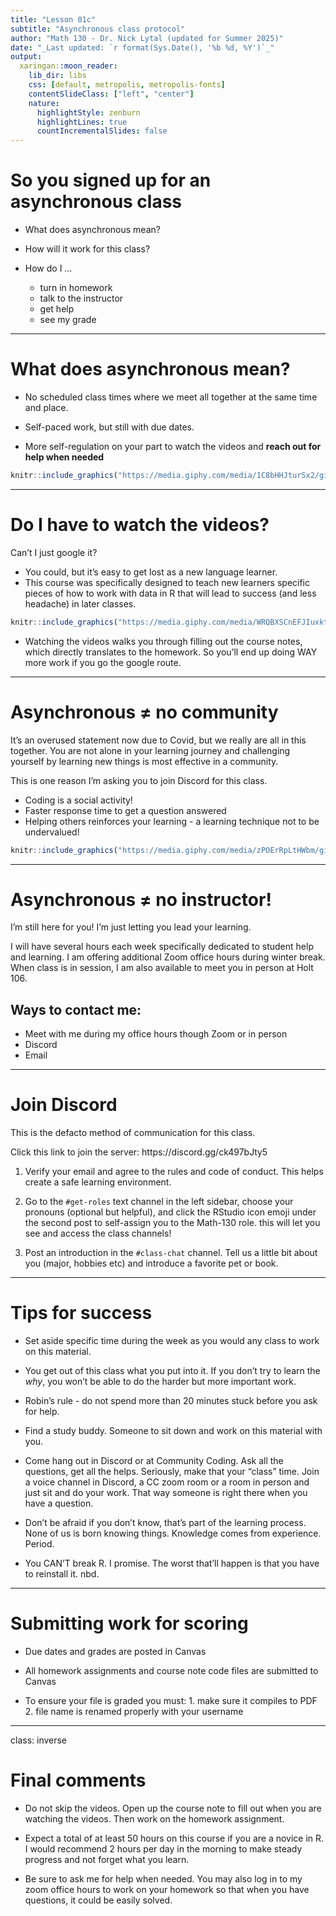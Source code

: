 ```yaml
---
title: "Lesson 01c"
subtitle: "Asynchronous class protocol"
author: "Math 130 - Dr. Nick Lytal (updated for Summer 2025)"
date: "_Last updated: `r format(Sys.Date(), '%b %d, %Y')`_"
output:
  xaringan::moon_reader:
    lib_dir: libs
    css: [default, metropolis, metropolis-fonts]
    contentSlideClass: ["left", "center"]
    nature:
      highlightStyle: zenburn
      highlightLines: true
      countIncrementalSlides: false
---
```


# So you signed up for an asynchronous class

* What does asynchronous mean? 

* How will it work for this class? 

* How do I ...
    - turn in homework
    - talk to the instructor
    - get help
    - see my grade

---

# What does asynchronous mean?

* No scheduled class times where we meet all together at the same time and place. 

* Self-paced work, but still with due dates.

* More self-regulation on your part to watch the videos and **reach out for help when needed**

```r
knitr::include_graphics("https://media.giphy.com/media/1C8bHHJturSx2/giphy.gif")
```

---

# Do I have to watch the videos? 

Can't I just google it? 

* You could, but it's easy to get lost as a new language learner. 
* This course was specifically designed to teach new learners specific pieces of how to work with data in R that will lead to success (and less headache) in later classes. 

```r
knitr::include_graphics("https://media.giphy.com/media/WRQBXSCnEFJIuxktnw/giphy.gif")
```

* Watching the videos walks you through filling out the course notes, which directly translates to the homework. So you'll end up doing WAY more work if you go the google route. 

---

# Asynchronous $\neq$ no community

It's an overused statement now due to Covid, but we really are all in this together. You are not alone in your learning journey and challenging yourself by learning new things is most effective in a community. 

This is one reason I'm asking you to join Discord for this class. 

* Coding is a social activity!
* Faster response time to get a question answered
* Helping others reinforces your learning - a learning technique not to be undervalued!

```r
knitr::include_graphics("https://media.giphy.com/media/zPOErRpLtHWbm/giphy.gif")
```


---

# Asynchronous $\neq$ no instructor!

I'm still here for you! I'm just letting you lead your learning. 

I will have several hours each week specifically dedicated to student help and learning. I am offering additional Zoom office hours during winter break. When class is in session, I am also available to meet you in person at Holt 106. 



## Ways to contact me: 

* Meet with me during my office hours though Zoom or in person
* Discord 
* Email  


---

# Join Discord
This is the defacto method of communication for this class. 


Click this link to join the server: https://discord.gg/ck497bJty5

1. Verify your email and agree to the rules and code of conduct. This helps create a safe learning environment.

2. Go to the `#get-roles` text channel in the left sidebar, choose your pronouns (optional but helpful), and click the RStudio icon emoji under the second post to self-assign you to the Math-130 role. this will let you see and access the class channels! 

3. Post an introduction in the `#class-chat` channel. Tell us a little bit about you (major, hobbies etc) and introduce a favorite pet or book. 


---

# Tips for success

* Set aside specific time during the week as you would any class to work on this material. 

* You get out of this class what you put into it. If you don't try to learn the _why_, you won't be able to do the harder but more important work. 

* Robin's rule - do not spend more than 20 minutes stuck before you ask for help. 

* Find a study buddy. Someone to sit down and work on this material with you.  

* Come hang out in Discord or at Community Coding. Ask all the questions, get all the helps. Seriously, make that your "class" time. Join a voice channel in Discord, a CC zoom room or a room in person and just sit and do your work. That way someone is right there when you have a question. 

* Don't be afraid if you don't know, that's part of the learning process. None of us is born knowing things. Knowledge comes from experience. Period.  

* You CAN'T break R. I promise. The worst that'll happen is that you have to reinstall it. nbd.

---

# Submitting work for scoring

* Due dates and grades are posted in Canvas

* All homework assignments and course note code files are submitted to Canvas
    
* To ensure your file is graded you must: 
      1. make sure it compiles to PDF
      2. file name is renamed properly with your username

---

class: inverse

# Final comments

* Do not skip the videos. Open up the course note to fill out when you are watching the videos. Then work on the homework assignment. 

* Expect a total of at least 50 hours on this course if you are a novice in R. I would recommend 2 hours per day in the morning to make steady progress and not forget what you learn. 

* Be sure to ask me for help when needed. You may also log in to my zoom office hours to work on your homework so that when you have questions, it could be easily solved. 

